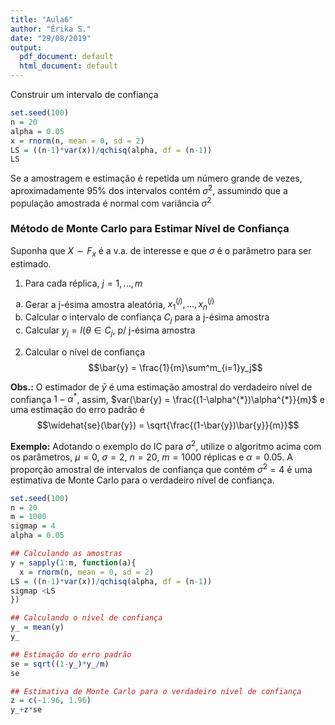 ```yaml
---
title: "Aula6"
author: "Érika S."
date: "29/08/2019"
output:
  pdf_document: default
  html_document: default
---
```



Construir um intervalo de confiança


```r
set.seed(100)
n = 20  
alpha = 0.05  
x = rnorm(n, mean = 0, sd = 2)
LS = ((n-1)*var(x))/qchisq(alpha, df = (n-1))
LS
```

Se a amostragem e estimação é repetida um número grande de vezes, aproximadamente 95% dos intervalos contém $\sigma^2$, assumindo que a população amostrada é normal com variância $\sigma^2$  

### Método de Monte Carlo para Estimar Nível de Confiança

Suponha que $X \sim F_x$ é a v.a. de interesse e que $\sigma$ é o parâmetro para ser estimado.  

1. Para cada réplica, $j= 1,...,m$
  a. Gerar a j-ésima amostra aleatória, $x^{(j)}_1,...,x^{(j)}_n$  
  b. Calcular o intervalo de confiança $C_j$ para a j-ésima amostra  
  c. Calcular $y_j = I(\theta \in C_j$, p/ j-ésima amostra 
2. Calcular o nível de confiança  
  $$\bar{y} = \frac{1}{m}\sum^m_{i=1}y_j$$
  
**Obs.:** O estimador de $\bar{y}$ é uma estimação amostral do verdadeiro nível de confiança $1-\alpha^{*}$, assim, $var(\bar{y} = \frac{(1-\alpha^{*})\alpha^{*}}{m}$ e uma estimação do erro padrão é  
$$\widehat{se}(\bar{y}) = \sqrt{\frac{(1-\bar{y})\bar{y}}{m}}$$  

__Exemplo:__ Adotando o exemplo do IC para $\sigma^2$, utilize o algoritmo acima com os parâmetros, $\mu=0$, $\sigma = 2$, $n=20$, $m =1000$ réplicas e $\alpha = 0.05$. A proporção amostral de intervalos de confiança que contém $\sigma^2 = 4$ é uma estimativa de Monte Carlo para o verdadeiro nível de confiança.  

```r
set.seed(100)
n = 20  
m = 1000
sigmap = 4
alpha = 0.05  

## Calculando as amostras
y = sapply(1:m, function(a){
  x = rnorm(n, mean = 0, sd = 2)
LS = ((n-1)*var(x))/qchisq(alpha, df = (n-1))
sigmap <LS
})

## Calculando o nível de confiança
y_ = mean(y)
y_

## Estimação do erro padrão
se = sqrt((1-y_)*y_/m)
se

## Estimativa de Monte Carlo para o verdadeiro nível de confiança
z = c(-1.96, 1.96)
y_+z*se

```


